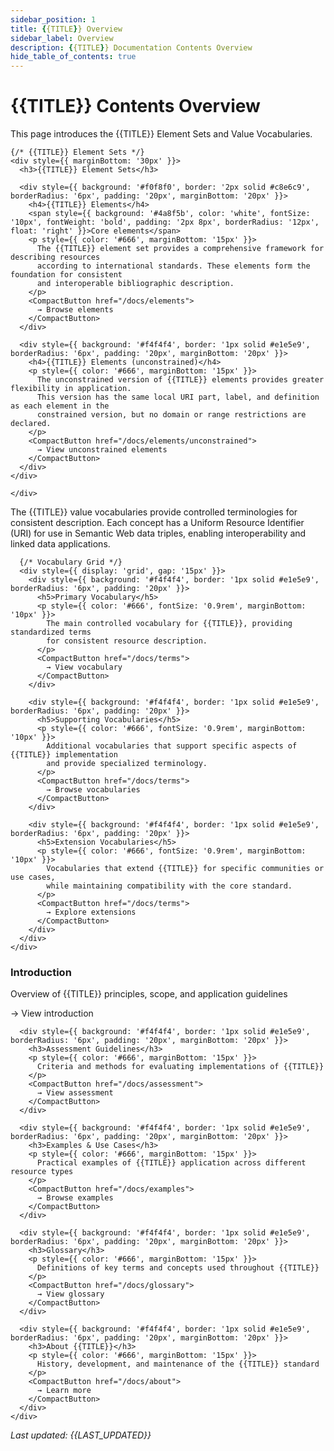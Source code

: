 ```yaml
---
sidebar_position: 1
title: {{TITLE}} Overview
sidebar_label: Overview
description: {{TITLE}} Documentation Contents Overview
hide_table_of_contents: true
---
```



# {{TITLE}} Contents Overview

This page introduces the {{TITLE}} Element Sets and Value Vocabularies.

<Tabs groupId="{{SITE_KEY}}-overview">
  <TabItem value="elements" label="Element Sets" default>
    <div style={{ marginTop: '20px' }}>

    {/* {{TITLE}} Element Sets */}
    <div style={{ marginBottom: '30px' }}>
      <h3>{{TITLE}} Element Sets</h3>

      <div style={{ background: '#f0f8f0', border: '2px solid #c8e6c9', borderRadius: '6px', padding: '20px', marginBottom: '20px' }}>
        <h4>{{TITLE}} Elements</h4>
        <span style={{ background: '#4a8f5b', color: 'white', fontSize: '10px', fontWeight: 'bold', padding: '2px 8px', borderRadius: '12px', float: 'right' }}>Core elements</span>
        <p style={{ color: '#666', marginBottom: '15px' }}>
          The {{TITLE}} element set provides a comprehensive framework for describing resources
          according to international standards. These elements form the foundation for consistent
          and interoperable bibliographic description.
        </p>
        <CompactButton href="/docs/elements">
          → Browse elements
        </CompactButton>
      </div>

      <div style={{ background: '#f4f4f4', border: '1px solid #e1e5e9', borderRadius: '6px', padding: '20px', marginBottom: '20px' }}>
        <h4>{{TITLE}} Elements (unconstrained)</h4>
        <p style={{ color: '#666', marginBottom: '15px' }}>
          The unconstrained version of {{TITLE}} elements provides greater flexibility in application.
          This version has the same local URI part, label, and definition as each element in the
          constrained version, but no domain or range restrictions are declared.
        </p>
        <CompactButton href="/docs/elements/unconstrained">
          → View unconstrained elements
        </CompactButton>
      </div>
    </div>

    </div>
  </TabItem>

  <TabItem value="vocabularies" label="Value Vocabularies">
    <div style={{ marginTop: '20px' }}>
      <p style={{ color: '#666', marginBottom: '15px' }}>
        The {{TITLE}} value vocabularies provide controlled terminologies for consistent description.
        Each concept has a Uniform Resource Identifier (URI) for use in Semantic Web data triples,
        enabling interoperability and linked data applications.
      </p>

      {/* Vocabulary Grid */}
      <div style={{ display: 'grid', gap: '15px' }}>
        <div style={{ background: '#f4f4f4', border: '1px solid #e1e5e9', borderRadius: '6px', padding: '20px' }}>
          <h5>Primary Vocabulary</h5>
          <p style={{ color: '#666', fontSize: '0.9rem', marginBottom: '10px' }}>
            The main controlled vocabulary for {{TITLE}}, providing standardized terms
            for consistent resource description.
          </p>
          <CompactButton href="/docs/terms">
            → View vocabulary
          </CompactButton>
        </div>

        <div style={{ background: '#f4f4f4', border: '1px solid #e1e5e9', borderRadius: '6px', padding: '20px' }}>
          <h5>Supporting Vocabularies</h5>
          <p style={{ color: '#666', fontSize: '0.9rem', marginBottom: '10px' }}>
            Additional vocabularies that support specific aspects of {{TITLE}} implementation
            and provide specialized terminology.
          </p>
          <CompactButton href="/docs/terms">
            → Browse vocabularies
          </CompactButton>
        </div>

        <div style={{ background: '#f4f4f4', border: '1px solid #e1e5e9', borderRadius: '6px', padding: '20px' }}>
          <h5>Extension Vocabularies</h5>
          <p style={{ color: '#666', fontSize: '0.9rem', marginBottom: '10px' }}>
            Vocabularies that extend {{TITLE}} for specific communities or use cases,
            while maintaining compatibility with the core standard.
          </p>
          <CompactButton href="/docs/terms">
            → Explore extensions
          </CompactButton>
        </div>
      </div>
    </div>
  </TabItem>

  <TabItem value="documentation" label="Documentation">
    <div style={{ marginTop: '20px' }}>
      <div style={{ background: '#f4f4f4', border: '1px solid #e1e5e9', borderRadius: '6px', padding: '20px', marginBottom: '20px' }}>
        <h3>Introduction</h3>
        <p style={{ color: '#666', marginBottom: '15px' }}>
          Overview of {{TITLE}} principles, scope, and application guidelines
        </p>
        <CompactButton href="/docs/introduction">
          → View introduction
        </CompactButton>
      </div>

      <div style={{ background: '#f4f4f4', border: '1px solid #e1e5e9', borderRadius: '6px', padding: '20px', marginBottom: '20px' }}>
        <h3>Assessment Guidelines</h3>
        <p style={{ color: '#666', marginBottom: '15px' }}>
          Criteria and methods for evaluating implementations of {{TITLE}}
        </p>
        <CompactButton href="/docs/assessment">
          → View assessment
        </CompactButton>
      </div>

      <div style={{ background: '#f4f4f4', border: '1px solid #e1e5e9', borderRadius: '6px', padding: '20px', marginBottom: '20px' }}>
        <h3>Examples & Use Cases</h3>
        <p style={{ color: '#666', marginBottom: '15px' }}>
          Practical examples of {{TITLE}} application across different resource types
        </p>
        <CompactButton href="/docs/examples">
          → Browse examples
        </CompactButton>
      </div>

      <div style={{ background: '#f4f4f4', border: '1px solid #e1e5e9', borderRadius: '6px', padding: '20px', marginBottom: '20px' }}>
        <h3>Glossary</h3>
        <p style={{ color: '#666', marginBottom: '15px' }}>
          Definitions of key terms and concepts used throughout {{TITLE}}
        </p>
        <CompactButton href="/docs/glossary">
          → View glossary
        </CompactButton>
      </div>

      <div style={{ background: '#f4f4f4', border: '1px solid #e1e5e9', borderRadius: '6px', padding: '20px', marginBottom: '20px' }}>
        <h3>About {{TITLE}}</h3>
        <p style={{ color: '#666', marginBottom: '15px' }}>
          History, development, and maintenance of the {{TITLE}} standard
        </p>
        <CompactButton href="/docs/about">
          → Learn more
        </CompactButton>
      </div>
    </div>
  </TabItem>
</Tabs>

<div style={{ marginTop: '40px', paddingTop: '20px', borderTop: '1px solid #e1e5e9', textAlign: 'center', color: '#999', fontSize: '0.9rem' }}>
  <p><em>Last updated: {{LAST_UPDATED}}</em></p>
</div>
